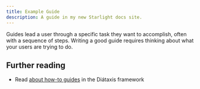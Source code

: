 ```yaml
---
title: Example Guide
description: A guide in my new Starlight docs site.
---
```


Guides lead a user through a specific task they want to accomplish, often with a sequence of steps.
Writing a good guide requires thinking about what your users are trying to do.


## Further reading

- Read [about how-to guides](https://diataxis.fr/how-to-guides/) in the Diátaxis framework

<Example path='LOD'/>
